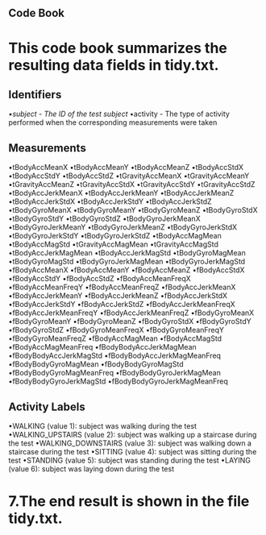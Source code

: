 ## Code Book

# This code book summarizes the resulting data fields in tidy.txt.
## Identifiers
*•subject - The ID of the test subject
*•activity - The type of activity performed when the corresponding measurements were taken

## Measurements
•tBodyAccMeanX
•tBodyAccMeanY
•tBodyAccMeanZ
•tBodyAccStdX
•tBodyAccStdY
•tBodyAccStdZ
•tGravityAccMeanX
•tGravityAccMeanY
•tGravityAccMeanZ
•tGravityAccStdX
•tGravityAccStdY
•tGravityAccStdZ
•tBodyAccJerkMeanX
•tBodyAccJerkMeanY
•tBodyAccJerkMeanZ
•tBodyAccJerkStdX
•tBodyAccJerkStdY
•tBodyAccJerkStdZ
•tBodyGyroMeanX
•tBodyGyroMeanY
•tBodyGyroMeanZ
•tBodyGyroStdX
•tBodyGyroStdY
•tBodyGyroStdZ
•tBodyGyroJerkMeanX
•tBodyGyroJerkMeanY
•tBodyGyroJerkMeanZ
•tBodyGyroJerkStdX
•tBodyGyroJerkStdY
•tBodyGyroJerkStdZ
•tBodyAccMagMean
•tBodyAccMagStd
•tGravityAccMagMean
•tGravityAccMagStd
•tBodyAccJerkMagMean
•tBodyAccJerkMagStd
•tBodyGyroMagMean
•tBodyGyroMagStd
•tBodyGyroJerkMagMean
•tBodyGyroJerkMagStd
•fBodyAccMeanX
•fBodyAccMeanY
•fBodyAccMeanZ
•fBodyAccStdX
•fBodyAccStdY
•fBodyAccStdZ
•fBodyAccMeanFreqX
•fBodyAccMeanFreqY
•fBodyAccMeanFreqZ
•fBodyAccJerkMeanX
•fBodyAccJerkMeanY
•fBodyAccJerkMeanZ
•fBodyAccJerkStdX
•fBodyAccJerkStdY
•fBodyAccJerkStdZ
•fBodyAccJerkMeanFreqX
•fBodyAccJerkMeanFreqY
•fBodyAccJerkMeanFreqZ
•fBodyGyroMeanX
•fBodyGyroMeanY
•fBodyGyroMeanZ
•fBodyGyroStdX
•fBodyGyroStdY
•fBodyGyroStdZ
•fBodyGyroMeanFreqX
•fBodyGyroMeanFreqY
•fBodyGyroMeanFreqZ
•fBodyAccMagMean
•fBodyAccMagStd
•fBodyAccMagMeanFreq
•fBodyBodyAccJerkMagMean
•fBodyBodyAccJerkMagStd
•fBodyBodyAccJerkMagMeanFreq
•fBodyBodyGyroMagMean
•fBodyBodyGyroMagStd
•fBodyBodyGyroMagMeanFreq
•fBodyBodyGyroJerkMagMean
•fBodyBodyGyroJerkMagStd
•fBodyBodyGyroJerkMagMeanFreq

## Activity Labels
•WALKING (value 1): subject was walking during the test
•WALKING_UPSTAIRS (value 2): subject was walking up a staircase during the test
•WALKING_DOWNSTAIRS (value 3): subject was walking down a staircase during the test
•SITTING (value 4): subject was sitting during the test
•STANDING (value 5): subject was standing during the test
•LAYING (value 6): subject was laying down during the test

# 7.The end result is shown in the file tidy.txt.
